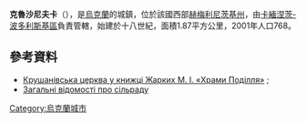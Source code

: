 {{coord|48|40|17|N|26|55|58|E|scale:100000|display=title}}

'''克魯沙尼夫卡'''（{{lang-uk|Крушанівка}}），是[[烏克蘭|烏克蘭]]的城鎮，位於該國西部[[赫梅利尼茨基州|赫梅利尼茨基州]]，由[[卡緬涅茨-波多利斯基區|卡緬涅茨-波多利斯基區]]負責管轄，始建於十八世紀，面積1.87平方公里，2001年人口768。

==參考資料==
* [http://www.myslenedrevo.com.ua/studies/xramypod/28kamjanec.html Крушанівська церква у книжці Жарких М. І. «Храми Поділля»] {{Wayback|url=http://www.myslenedrevo.com.ua/studies/xramypod/28kamjanec.html |date=20171110181046 }};
* [https://web.archive.org/web/20110521052944/http://tovtry.km.ua/ua/history/slrd/kpsr055.html Загальні відомості про сільраду]

{{Ukraine-geo-stub}}
[[Category:烏克蘭城市|Category:烏克蘭城市]]